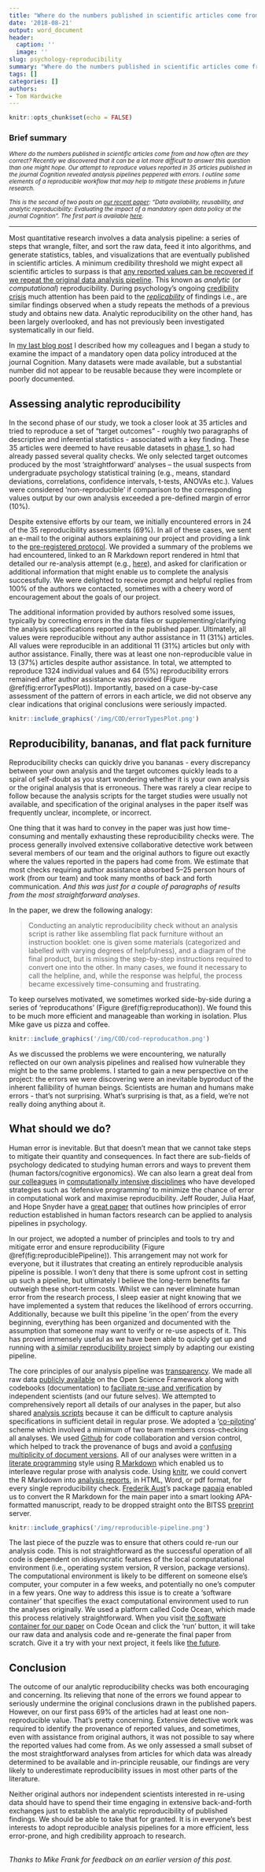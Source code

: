 ```yaml
---
title: "Where do the numbers published in scientific articles come from?"
date: '2018-08-21'
output: word_document
header:
  caption: ''
  image: ''
slug: psychology-reproducibility
summary: "Where do the numbers published in scientific articles come from and how often are they correct? Recently we discovered that it can be a lot more difficult to answer this question than one might hope. Our attempt to reproduce values reported in 35 articles published in the journal Cognition revealed analysis pipelines peppered with errors. I outline some elements of a reproducible workflow that may help to mitigate these problems in future research."
tags: []
categories: []
authors:
- Tom Hardwicke
---
```


```r
knitr::opts_chunk$set(echo = FALSE)
```

### Brief summary
<small>*Where do the numbers published in scientific articles come from and how often are they correct? Recently we discovered that it can be a lot more difficult to answer this question than one might hope. Our attempt to reproduce values reported in 35 articles published in the journal Cognition revealed analysis pipelines peppered with errors. I outline some elements of a reproducible workflow that may help to mitigate these problems in future research.<br><br>This is the second of two posts on [our recent paper](https://dx.doi.org/10.1098/rsos.180448): "Data availability, reusability, and analytic reproducibility: Evaluating the impact of a mandatory open data policy at the journal Cognition". The first part is available [here](https://tomhardwicke.netlify.com/blog/open-data-reusability/).*</small>

***  

Most quantitative research involves a data analysis pipeline: a series of steps that wrangle, filter, and sort the raw data, feed it into algorithms, and generate statistics, tables, and visualizations that are eventually published in scientific articles. A minimum credibility threshold we might expect all scientific articles to surpass is that [any reported values can be recovered if we repeat the original data analysis pipeline](https://doi.org/10.1177%2F2515245918787489). This known as *analytic* (or *computational*) reproducibility. During psychology's ongoing [credibility crisis](https://dx.doi.org/10.1177/1745691612465253) much attention has been paid to the [*replicability*](https://dx.doi.org/10.1126/science.aac4716) of findings i.e., are similar findings observed when a study repeats the methods of a previous study and obtains new data. Analytic reproducibility on the other hand, has been largely overlooked, and has not previously been investigated systematically in our field.

In [my last blog post](https://tomhardwicke.netlify.com/blog/open-data-reusability/) I described how my colleagues and I began a study to examine the impact of a mandatory open data policy introduced at the journal Cognition. Many datasets were made available, but a substantial number did not appear to be reusable because they were incomplete or poorly documented. 

## Assessing analytic reproducibility

In the second phase of our study, we took a closer look at 35 articles and tried to reproduce a set of "target outcomes" - roughly two paragraphs of descriptive and inferential statistics - associated with a key finding. These 35 articles were deemed to have reusable datasets in [phase 1](https://tomhardwicke.netlify.com/blog/open-data-reusability/), so had already passed several quality checks. We only selected target outcomes produced by the most 'straightforward' analyses -- the usual suspects from undergraduate psychology statistical training (e.g., means, standard deviations, correlations, confidence intervals, t-tests, ANOVAs etc.). Values were considered 'non-reproducible' if comparison to the corresponding values output by our own analysis exceeded a pre-defined margin of error (10%).

Despite extensive efforts by our team, we initially encountered errors in 24 of the 35 reproducibility assessments (69%). In all of these cases, we sent an e-mail to the original authors explaining our project and providing a link to the [pre-registered protocol](https://osf.io/q4qy3/). We provided a summary of the problems we had encountered, linked to an R Markdown report rendered in html that detailed our re-analysis attempt (e.g., [here](https://cdn.rawgit.com/CognitionOpenDataProject/set_IBRbN/7ff5e887/finalReport.html)), and asked for clarification or additional information that might enable us to complete the analysis successfully. We were delighted to receive prompt and helpful replies from 100% of the authors we contacted, sometimes with a cheery word of encouragement about the goals of our project.

The additional information provided by authors resolved some issues, typically by correcting errors in the data files or supplementing/clarifying the analysis specifications reported in the published paper. Ultimately, all values were reproducible without any author assistance in 11 (31%) articles. All values were reproducible in an additional 11 (31%) articles but only with author assistance. Finally, there was at least one non-reproducible value in 13 (37%) articles despite author assistance. In total, we attempted to reproduce 1324 individual values and 64 (5%) reproducibility errors remained after author assistance was provided (Figure \@ref(fig:errorTypesPlot)). Importantly, based on a case-by-case assessment of the pattern of errors in each article, we did not observe any clear indications that original conclusions were seriously impacted.

```r
knitr::include_graphics('/img/COD/errorTypesPlot.png')
```

## Reproducibility, bananas, and flat pack furniture
Reproducibility checks can quickly drive you bananas - every discrepancy between your own analysis and the target outcomes quickly leads to a spiral of self-doubt as you start wondering whether it is your own analysis or the original analysis that is erroneous. There was rarely a clear recipe to follow because the analysis scripts for the target studies were usually not available, and specification of the original analyses in the paper itself was frequently unclear, incomplete, or incorrect. 

One thing that it was hard to convey in the paper was just how time-consuming and mentally exhausting these reproducibility checks were. The process generally involved extensive collaborative detective work between several members of our team and the original authors to figure out exactly where the values reported in the papers had come from. We estimate that most checks requiring author assistance absorbed 5–25 person hours of work (from our team) and took many months of back and forth communication. *And this was just for a couple of paragraphs of results from the most straightforward analyses*.

In the paper, we drew the following analogy:

> Conducting an analytic reproducibility check without an analysis script is rather like assembling flat pack furniture without an instruction booklet: one is given some materials (categorized and labelled with varying degrees of helpfulness), and a diagram of the final product, but is missing the step-by-step instructions required to convert one into the other. In many cases, we found it necessary to call the helpline, and, while the response was helpful, the process became excessively time-consuming and frustrating.

To keep ourselves motivated, we sometimes worked side-by-side during a series of 'reproducathons' (Figure \@ref(fig:reproducathon)). We found this to be much more efficient and manageable than working in isolation. Plus Mike gave us pizza and coffee.

```r
knitr::include_graphics('/img/COD/cod-reproducathon.png')
```

As we discussed the problems we were encountering, we naturally reflected on our own analysis pipelines and realised how vulnerable they might be to the same problems. I started to gain a new perspective on the project: the errors we were discovering were an inevitable byproduct of the inherent fallibility of human beings. Scientists are human and humans make errors - that's not surprising. What's surprising is that, as a field, we're not really doing anything about it.

## What should we do?

Human error is inevitable. But that doesn't mean that we cannot take steps to mitigate their quantity and consequences. In fact there are sub-fields of psychology dedicated to studying human errors and ways to prevent them (human factors/cognitive ergonomics). We can also learn a great deal from [our colleagues](https://doi.org/10.1080/00031305.2017.1375986) in [computationally intensive disciplines](https://dx.doi.org/10.1126/science.aah6168) who have developed strategies such as 'defensive programming' to minimize the chance of error in computational work and maximise reproducibility. Jeff Rouder, Julia Haaf, and Hope Snyder have a [great paper](https://psyarxiv.com/gxcy5) that outlines how principles of error reduction established in human factors research can be applied to analysis pipelines in psychology.

In our project, we adopted a number of principles and tools to try and mitigate error and ensure reproducibility (Figure \@ref(fig:reproduciblePipeline)). This arrangement may not work for everyone, but it illustrates that creating an entirely reproducible analysis pipeline is possible. I won't deny that there is some upfront cost in setting up such a pipeline, but ultimately I believe the long-term benefits far outweigh these short-term costs. Whilst we can never eliminate human error from the research process, I sleep easier at night knowing that we have implemented a system that reduces the likelihood of errors occurring. Additionally, because we built this pipeline 'in the open' from the every beginning, everything has been organized and documented with the assumption that someone may want to verify or re-use aspects of it. This has proved immensely useful as we have been able to quickly get up and running with [a similar reproducibility project](https://osf.io/2cnkq/) simply by adapting our existing pipeline.

The core principles of our analysis pipeline was [transparency](http://doi.org/10.1525/collabra.158). We made all raw data [publicly available](https://osf.io/6s8b3/) on the Open Science Framework along with codebooks (documentation) to [faciliate re-use and verification](https://tomhardwicke.netlify.com/blog/open-data-reusability/) by independent scientists (and our future selves). We attempted to comprehensively report all details of our analyses in the paper, but also shared [analysis scripts](https://osf.io/wf3as/) because it can be difficult to capture analysis specifications in sufficient detail in regular prose. We adopted a '[co-piloting](https://www.nature.com/news/psychology-must-learn-a-lesson-from-fraud-case-1.9513)' scheme which involved a minimum of two team members cross-checking all analyses. We used [Github](https://github.com/CognitionOpenDataProject) for code collaboration and version control, which helped to track the provenance of bugs and avoid a [confusing multiplicity of document versions](https://xkcd.com/1459/). All of our analyses were written in a [literate programming](https://en.wikipedia.org/wiki/Literate_programming) style using [R Markdown](https://rmarkdown.rstudio.com/) which enabled us to interleave regular prose with analysis code. Using [knitr](https://yihui.name/knitr/), we could convert the R Markdown into [analysis reports](https://osf.io/p7vkj/), in HTML, Word, or pdf format, for every single reproducibility check. [Frederik Aust](https://twitter.com/FrederikAust)'s package [papaja](https://github.com/crsh/papaja) enabled us to convert the R Markdown for the main paper into a smart looking APA-formatted manuscript, ready to be dropped straight onto the BITSS [preprint](https://dx.doi.org/10.17605/OSF.IO/39CFB) server. 

```r
knitr::include_graphics('/img/reproducible-pipeline.png')
```

The last piece of the puzzle was to ensure that others could re-run our analysis code. This is not straightforward as the successful operation of all code is dependent on idiosyncratic features of the local computatational environment (i.e., operating system version, R version, package versions). The computational environment is likely to be different on someone else's computer, your computer in a few weeks, and potentially no one's computer in a few years. One way to address this issue is to create a 'software container' that specifies the exact computational environment used to run the analyses originally. We used a platform called Code Ocean, which made this process relatively straightforward. When you visit [the software container for our paper](https://doi.org/10.24433/CO.abd8b483-c5e3-4382-a493-1fc5aecb0f1d.v2) on Code Ocean and click the 'run' button, it will take our raw data and analysis code and re-generate the final paper from scratch. Give it a try with your next project, it feels like [the future](https://media.giphy.com/media/xsF1FSDbjguis/giphy.gif).

## Conclusion

The outcome of our analytic reproducibility checks was both encouraging and concerning. Its relieving that none of the errors we found appear to seriously undermine the original conclusions drawn in the published papers. However, on our first pass 69% of the articles had at least one non-reproducible value. That's pretty concerning. Extensive detective work was required to identify the provenance of reported values, and sometimes, even with assistance from original authors, it was not possible to say where the reported values had come from. As we only assessed a small subset of the most straightforward analyses from articles for which data was already determined to be available and in-principle reusable, our findings are very likely to underestimate reproducibility issues in most other parts of the literature. 

Neither original authors nor independent scientists interested in re-using data should have to spend their time engaging in extensive back-and-forth exchanges just to establish the analytic reproducibility of published findings. We should be able to take that for granted. It is in everyone’s best interests to adopt reproducible analysis pipelines for a more efficient, less error-prone, and high credibility approach to research.

<br>
*Thanks to Mike Frank for feedback on an earlier version of this post.*
